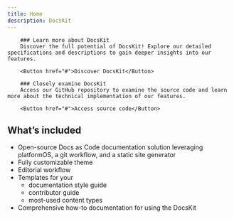 ```yaml
---
title: Home
description: DocsKit
---
```



<Hero />

<Grid>
  <Card variant="gradient" hoverable shadow bgImage={bgImage1}>

        ### Learn more about DocsKit 
        Discover the full potential of DocsKit! Explore our detailed specifications and descriptions to gain deeper insights into our features.
        
        <Button href="#">Discover DocsKit</Button>
  </Card>
  <Card variant="highlighted" hoverable shadow bgImage={bgImage2}>

        ### Closely examine DocsKit
        Access our GitHub repository to examine the source code and learn more about the technical implementation of our features. 

        <Button href="#">Access source code</Button>
  </Card>
</Grid>

## What’s included

* Open-source Docs as Code documentation solution leveraging platformOS, a git workflow, and a static site generator
* Fully customizable theme 
* Editorial workflow 
* Templates for your 
  * documentation style guide
  * contributor guide
  * most-used content types 
* Comprehensive how-to documentation for using the DocsKit

